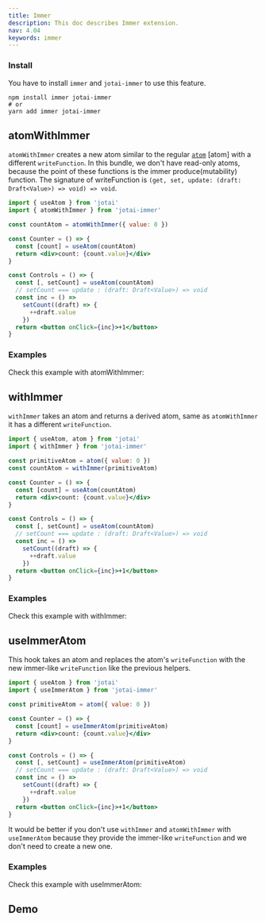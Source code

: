 ```yaml
---
title: Immer
description: This doc describes Immer extension.
nav: 4.04
keywords: immer
---
```


### Install

You have to install `immer` and `jotai-immer` to use this feature.

```
npm install immer jotai-immer
# or
yarn add immer jotai-immer
```

## atomWithImmer

`atomWithImmer` creates a new atom similar to the regular [`atom`](../core/atom.mdx) [atom] with a different `writeFunction`. In this bundle, we don't have read-only atoms, because the point of these functions is the immer produce(mutability) function.
The signature of writeFunction is `(get, set, update: (draft: Draft<Value>) => void) => void`.

```jsx
import { useAtom } from 'jotai'
import { atomWithImmer } from 'jotai-immer'

const countAtom = atomWithImmer({ value: 0 })

const Counter = () => {
  const [count] = useAtom(countAtom)
  return <div>count: {count.value}</div>
}

const Controls = () => {
  const [, setCount] = useAtom(countAtom)
  // setCount === update : (draft: Draft<Value>) => void
  const inc = () =>
    setCount((draft) => {
      ++draft.value
    })
  return <button onClick={inc}>+1</button>
}
```

### Examples

Check this example with atomWithImmer:

<CodeSandbox id="83l6sr" />

## withImmer

`withImmer` takes an atom and returns a derived atom, same as `atomWithImmer` it has a different `writeFunction`.

```jsx
import { useAtom, atom } from 'jotai'
import { withImmer } from 'jotai-immer'

const primitiveAtom = atom({ value: 0 })
const countAtom = withImmer(primitiveAtom)

const Counter = () => {
  const [count] = useAtom(countAtom)
  return <div>count: {count.value}</div>
}

const Controls = () => {
  const [, setCount] = useAtom(countAtom)
  // setCount === update : (draft: Draft<Value>) => void
  const inc = () =>
    setCount((draft) => {
      ++draft.value
    })
  return <button onClick={inc}>+1</button>
}
```

### Examples

Check this example with withImmer:

<CodeSandbox id="fn49h2" />

## useImmerAtom

This hook takes an atom and replaces the atom's `writeFunction` with the new immer-like `writeFunction` like the previous helpers.

```jsx
import { useAtom } from 'jotai'
import { useImmerAtom } from 'jotai-immer'

const primitiveAtom = atom({ value: 0 })

const Counter = () => {
  const [count] = useImmerAtom(primitiveAtom)
  return <div>count: {count.value}</div>
}

const Controls = () => {
  const [, setCount] = useImmerAtom(primitiveAtom)
  // setCount === update : (draft: Draft<Value>) => void
  const inc = () =>
    setCount((draft) => {
      ++draft.value
    })
  return <button onClick={inc}>+1</button>
}
```

It would be better if you don't use `withImmer` and `atomWithImmer` with `useImmerAtom` because they provide the immer-like `writeFunction` and we don't need to create a new one.

### Examples

Check this example with useImmerAtom:

<CodeSandbox id="np7y97" />

## Demo

<CodeSandbox id="9q4dg7" />
